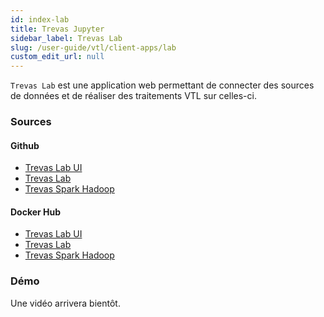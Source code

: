 ```yaml
---
id: index-lab
title: Trevas Jupyter
sidebar_label: Trevas Lab
slug: /user-guide/vtl/client-apps/lab
custom_edit_url: null
---
```


`Trevas Lab` est une application web permettant de connecter des sources de données et de réaliser des traitements VTL sur celles-ci.

### Sources

#### Github

- [Trevas Lab UI](https://github.com/InseeFrLab/Trevas-Lab-UI)
- [Trevas Lab](https://github.com/InseeFrLab/Trevas-Lab)
- [Trevas Spark Hadoop](https://github.com/InseeFrLab/Trevas-Spark-Hadoop)

#### Docker Hub

- [Trevas Lab UI](https://hub.docker.com/r/inseefrlab/trevas-lab-ui)
- [Trevas Lab](https://hub.docker.com/r/inseefrlab/trevas-lab)
- [Trevas Spark Hadoop](https://hub.docker.com/r/inseefrlab/spark-hadoop)

### Démo

Une vidéo arrivera bientôt.
